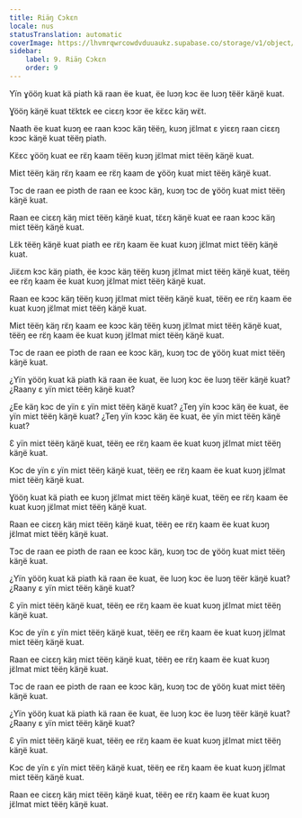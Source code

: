 ```yaml
---
title: Riäŋ Cɔkɛn
locale: nus
statusTranslation: automatic
coverImage: https://lhvmrqwrcowdvduuaukz.supabase.co/storage/v1/object/public/strapi-uploads/small_cover-tratado-de-psicologia-revolucionaria.webp-5e15e1cec4e0ebebcde5d7fc7565d8fd.webp
sidebar:
    label: 9. Riäŋ Cɔkɛn
    order: 9
---
```

Yïn ɣööŋ kuat kä piath kä raan ëe kuat, ëe luɔŋ kɔc ëe luɔŋ tëër käŋë kuat.

Ɣööŋ käŋë kuat tɛ̈ktɛk ee ciɛɛŋ kɔɔr ëe kɛ̈ɛc käŋ wɛ̈t.

Naath ëe kuat kuɔŋ ee raan kɔɔc käŋ tëëŋ, kuɔŋ jɛ̈lmat ɛ yiɛɛŋ raan ciɛɛŋ kɔɔc käŋë kuat tëëŋ piath.

Kɛ̈ɛc ɣööŋ kuat ee rɛ̈ŋ kaam tëëŋ kuɔŋ jɛ̈lmat miɛt tëëŋ käŋë kuat.

Miɛt tëëŋ käŋ rɛ̈ŋ kaam ee rɛ̈ŋ kaam de ɣööŋ kuat miɛt tëëŋ käŋë kuat.

Tɔc de raan ee piɔth de raan ee kɔɔc käŋ, kuɔŋ tɔc de ɣööŋ kuat miɛt tëëŋ käŋë kuat.

Raan ee ciɛɛŋ käŋ miɛt tëëŋ käŋë kuat, tɛ̈ɛŋ käŋë kuat ee raan kɔɔc käŋ miɛt tëëŋ käŋë kuat.

Lɛ̈k tëëŋ käŋë kuat piath ee rɛ̈ŋ kaam ëe kuat kuɔŋ jɛ̈lmat miɛt tëëŋ käŋë kuat.

Jiɛ̈ɛm kɔc käŋ piath, ëe kɔɔc käŋ tëëŋ kuɔŋ jɛ̈lmat miɛt tëëŋ käŋë kuat, tëëŋ ee rɛ̈ŋ kaam ëe kuat kuɔŋ jɛ̈lmat miɛt tëëŋ käŋë kuat.

Raan ee kɔɔc käŋ tëëŋ kuɔŋ jɛ̈lmat miɛt tëëŋ käŋë kuat, tëëŋ ee rɛ̈ŋ kaam ëe kuat kuɔŋ jɛ̈lmat miɛt tëëŋ käŋë kuat.

Miɛt tëëŋ käŋ rɛ̈ŋ kaam ee kɔɔc käŋ tëëŋ kuɔŋ jɛ̈lmat miɛt tëëŋ käŋë kuat, tëëŋ ee rɛ̈ŋ kaam ëe kuat kuɔŋ jɛ̈lmat miɛt tëëŋ käŋë kuat.

Tɔc de raan ee piɔth de raan ee kɔɔc käŋ, kuɔŋ tɔc de ɣööŋ kuat miɛt tëëŋ käŋë kuat.

¿Yïn ɣööŋ kuat kä piath kä raan ëe kuat, ëe luɔŋ kɔc ëe luɔŋ tëër käŋë kuat? ¿Raany ɛ yïn miɛt tëëŋ käŋë kuat?

¿Ee käŋ kɔc de yïn ɛ yïn miɛt tëëŋ käŋë kuat? ¿Teŋ yïn kɔɔc käŋ ëe kuat, ëe yïn miɛt tëëŋ käŋë kuat? ¿Teŋ yïn kɔɔc käŋ ëe kuat, ëe yïn miɛt tëëŋ käŋë kuat?

Ɛ yïn miɛt tëëŋ käŋë kuat, tëëŋ ee rɛ̈ŋ kaam ëe kuat kuɔŋ jɛ̈lmat miɛt tëëŋ käŋë kuat.

Kɔc de yïn ɛ yïn miɛt tëëŋ käŋë kuat, tëëŋ ee rɛ̈ŋ kaam ëe kuat kuɔŋ jɛ̈lmat miɛt tëëŋ käŋë kuat.

Ɣööŋ kuat kä piath ee kuɔŋ jɛ̈lmat miɛt tëëŋ käŋë kuat, tëëŋ ee rɛ̈ŋ kaam ëe kuat kuɔŋ jɛ̈lmat miɛt tëëŋ käŋë kuat.

Raan ee ciɛɛŋ käŋ miɛt tëëŋ käŋë kuat, tëëŋ ee rɛ̈ŋ kaam ëe kuat kuɔŋ jɛ̈lmat miɛt tëëŋ käŋë kuat.

Tɔc de raan ee piɔth de raan ee kɔɔc käŋ, kuɔŋ tɔc de ɣööŋ kuat miɛt tëëŋ käŋë kuat.

¿Yïn ɣööŋ kuat kä piath kä raan ëe kuat, ëe luɔŋ kɔc ëe luɔŋ tëër käŋë kuat? ¿Raany ɛ yïn miɛt tëëŋ käŋë kuat?

Ɛ yïn miɛt tëëŋ käŋë kuat, tëëŋ ee rɛ̈ŋ kaam ëe kuat kuɔŋ jɛ̈lmat miɛt tëëŋ käŋë kuat.

Kɔc de yïn ɛ yïn miɛt tëëŋ käŋë kuat, tëëŋ ee rɛ̈ŋ kaam ëe kuat kuɔŋ jɛ̈lmat miɛt tëëŋ käŋë kuat.

Raan ee ciɛɛŋ käŋ miɛt tëëŋ käŋë kuat, tëëŋ ee rɛ̈ŋ kaam ëe kuat kuɔŋ jɛ̈lmat miɛt tëëŋ käŋë kuat.

Tɔc de raan ee piɔth de raan ee kɔɔc käŋ, kuɔŋ tɔc de ɣööŋ kuat miɛt tëëŋ käŋë kuat.

¿Yïn ɣööŋ kuat kä piath kä raan ëe kuat, ëe luɔŋ kɔc ëe luɔŋ tëër käŋë kuat? ¿Raany ɛ yïn miɛt tëëŋ käŋë kuat?

Ɛ yïn miɛt tëëŋ käŋë kuat, tëëŋ ee rɛ̈ŋ kaam ëe kuat kuɔŋ jɛ̈lmat miɛt tëëŋ käŋë kuat.

Kɔc de yïn ɛ yïn miɛt tëëŋ käŋë kuat, tëëŋ ee rɛ̈ŋ kaam ëe kuat kuɔŋ jɛ̈lmat miɛt tëëŋ käŋë kuat.

Raan ee ciɛɛŋ käŋ miɛt tëëŋ käŋë kuat, tëëŋ ee rɛ̈ŋ kaam ëe kuat kuɔŋ jɛ̈lmat miɛt tëëŋ käŋë kuat.

